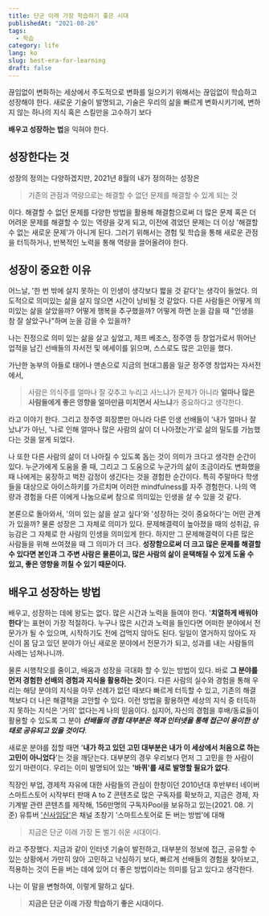 ```yaml
---
title: 단군 이래 가장 학습하기 좋은 시대
publishedAt: "2021-08-26"
tags:
  - 학습
category: life
lang: ko
slug: best-era-for-learning
draft: false
---
```


끊임없이 변화하는 세상에서 주도적으로 변화를 일으키기 위해서는 끊임없이 학습하고 성장해야 한다. 새로운 기술이 발명되고, 기술은 우리의 삶을 빠르게 변화시키기에, 변하지 않는 하나의 지식 혹은 스킬만을 고수하기 보다

**배우고 성장하는 법**을 익혀야 한다.

## 성장한다는 것

성장의 정의는 다양하겠지만, 2021년 8월의 내가 정의하는 성장은

> 기존의 관점과 역량으로는 해결할 수 없던 문제를 해결할 수 있게 되는 것

이다. 해결할 수 없던 문제를 다양한 방법을 활용해 해결함으로써 더 많은 문제 혹은 더 어려운 문제를 해결할 수 있는 역량을 갖게 되고, 이전에 겪었던 문제는 더 이상 '해결할 수 없는 새로운 문제'가 아니게 된다. 그러기 위해서는 경험 및 학습을 통해 새로운 관점을 터득하거나, 반복적인 노력을 통해 역량을 끌어올려야 한다.

## 성장이 중요한 이유

어느날, '한 번 밖에 살지 못하는 이 인생이 생각보다 짧을 것 같다'는 생각이 들었다. 의도적으로 의미있는 삶을 살지 않으면 시간이 낭비될 것 같았다. 다른 사람들은 어떻게 의미있는 삶을 살았을까? 어떻게 행복을 추구했을까? 어떻게 하면 눈을 감을 때 "인생을 참 잘 살았구나"하며 눈을 감을 수 있을까?

나는 진정으로 의미 있는 삶을 살고 싶었고, 제프 베조스, 정주영 등 창업가로서 뛰어난 업적을 남긴 선배들의 자서전 및 에세이를 읽으며, 스스로도 많은 고민을 했다.

가난한 농부의 아들로 태어나 맨손으로 지금의 현대그룹을 일군 정주영 창업자는 자서전에서,

> 사람은 의식주를 얼마나 잘 갖추고 누리고 사느냐가 문제가 아니라 **얼마나 많은 사람들에게 좋은 영향을 얼마만큼 미치면서 사느냐**가 중요하다고 생각한다.

라고 이야기 한다. 그리고 정주영 회장뿐만 아니라 다른 인생 선배들이 '내가 얼마나 잘났냐'가 아닌, '나로 인해 얼마나 많은 사람의 삶이 더 나아졌는가'로 삶의 밀도를 가늠했다는 것을 알게 되었다.

나 또한 다른 사람의 삶이 더 나아질 수 있도록 돕는 것이 의미가 크다고 생각한 순간이 있다. 누군가에게 도움을 줄 때, 그리고 그 도움으로 누군가의 삶이 조금이라도 변화했을 때 나에게는 웅장하고 벅찬 감정이 생긴다는 것을 경험한 순간이다. 특히 주말마다 학생들을 대상으로 아이스하키를 가르치며 이러한 mindfulness를 자주 경험한다. 나의 역량과 경험을 다른 이에게 나눔으로써 참으로 의미있는 인생을 살 수 있을 것 같다.

본론으로 돌아와서, '의미 있는 삶을 살고 싶다'와 '성장하는 것이 중요하다'는 어떤 관계가 있을까? 물론 성장은 그 자체로 의미가 있다. 문제해결력이 높아졌을 때의 성취감, 유능감은 그 자체로 한 사람의 인생을 의미있게 한다. 하지만 그 문제해결력이 다른 많은 사람들을 위해 쓰여졌을 때 그 의미가 더 크다. **성장함으로써 더 크고 많은 문제를 해결할 수 있다면 본인과 그 주변 사람은 물론이고, 많은 사람의 삶이 윤택해질 수 있게 도울 수 있고, 좋은 영향을 끼칠 수 있기 때문이다.**

## 배우고 성장하는 방법

배우고, 성장하는 데에 왕도는 없다. 많은 시간과 노력을 들여야 한다. '**치열하게 배워야한다**'는 표현이 가장 적절하다. 누구나 많은 시간과 노력을 들인다면 어떠한 분야에서 전문가가 될 수 있으며, 시작하기도 전에 겁먹지 않아도 된다. 일일이 열거하지 않아도 자신이 몸 담고 있던 분야가 아닌 새로운 분야에서 전문가가 되고, 성과를 내는 사람들의 사례는 넘쳐나니까.

물론 시행착오를 줄이고, 배움과 성장을 극대화 할 수 있는 방법이 있다. 바로 **그 분야를 먼저 경험한 선배의 경험과 지식을 활용하는 것**이다. 다른 사람의 실수와 경험을 통해 우리는 해당 분야의 지식을 아무 선례가 없던 때보다 빠르게 터득할 수 있고, 기존의 해결책보다 더 나은 해결책을 고안할 수 있다. 이런 방법을 활용하면 세상의 지식 중 터득하지 못하는 지식은 '거의' 없다는게 나의 믿음이다. 심지어, 자신의 경험을 후배/동료들이 활용할 수 있도록 그 분야 **_선배들의 경험 대부분은 책과 인터넷을 통해 접근이 용이한 상태로 공유되고 있을 것이다_**.

새로운 분야를 접할 때면 '**내가 하고 있던 고민 대부분은 내가 이 세상에서 처음으로 하는 고민이 아니었다**'는 것을 깨닫는다. 대부분의 경우 우리보다 먼저 그 고민을 한 사람이 있기 마련이다. 우리는 이미 발명되어 있는 **'바퀴'를 새로 발명할 필요가 없다**.

직장인 부업, 경제적 자유에 대한 사람들의 관심이 한창이던 2010년대 후반부터 네이버 스마트스토어 시작부터 판매 A to Z 콘텐츠로 많은 구독자를 확보하고, 지금은 경제, 자기계발 관련 콘텐츠를 제작해, 156만명의 구독자Pool을 보유하고 있는(2021. 08. 기준) 유튜버 ['신사임당'](https://www.youtube.com/channel/UCaJdckl6MBdDPDf75Ec_bJA)은 채널 초창기 '스마트스토어로 돈 버는 방법'에 대해

> 지금은 단군 이래 가장 돈 벌기 쉬운 시대이다.

라고 주장했다. 지금과 같이 인터넷 기술이 발전하고, 대부분의 정보에 접근, 공유할 수 있는 상황에서 가만히 앉아 고민하고 낙심하기 보다, 빠르게 선배들의 경험을 찾아보고, 적용하는 것이 돈을 버는 데에 있어 더 좋은 방법이라는 의미를 담고 있다고 생각한다.

나는 이 말을 변형하여, 이렇게 말하고 싶다.

> **지금은 단군 이래 가장 학습하기 좋은 시대이다.**
